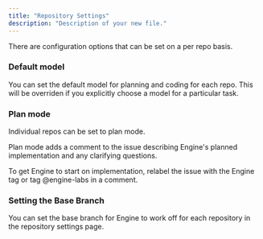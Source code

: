 ```yaml
---
title: "Repository Settings"
description: "Description of your new file."
---
```


There are configuration options that can be set on a per repo basis.

### Default model

You can set the default model for planning and coding for each repo. This will be overriden if you explicitly choose a model for a particular task.

### Plan mode

Individual repos can be set to plan mode.

Plan mode adds a comment to the issue describing Engine's planned implementation and any clarifying questions.

To get Engine to start on implementation, relabel the issue with the Engine tag or tag @engine-labs in a comment.

### Setting the Base Branch

You can set the base branch for Engine to work off for each repository in the repository settings page.